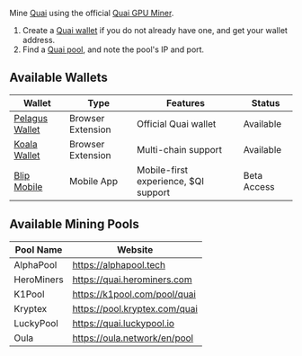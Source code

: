 Mine [Quai](https://docs.qu.ai/learn/introduction) using the official [Quai GPU Miner](https://github.com/dominant-strategies/quai-gpu-miner).

1. Create a [Quai wallet](https://docs.qu.ai/learn/use-quai#get-a-quai-wallet) if you do not already have one, and get your wallet address.
2. Find a [Quai pool](https://docs.qu.ai/guides/miner/pools-software), and note the pool's IP and port.

## Available Wallets

| Wallet                                      | Type              | Features                             | Status      |
| ------------------------------------------- | ----------------- | ------------------------------------ | ----------- |
| [Pelagus Wallet](https://pelaguswallet.io/) | Browser Extension | Official Quai wallet                 | Available   |
| [Koala Wallet](https://koalawallet.io/)     | Browser Extension | Multi-chain support                  | Available   |
| [Blip Mobile](https://blippay.me/)          | Mobile App        | Mobile-first experience, $QI support | Beta Access |

## Available Mining Pools

| Pool Name  | Website                       |
| ---------- | ----------------------------- |
| AlphaPool  | https://alphapool.tech        |
| HeroMiners | https://quai.herominers.com   |
| K1Pool     | https://k1pool.com/pool/quai  |
| Kryptex    | https://pool.kryptex.com/quai |
| LuckyPool  | https://quai.luckypool.io     |
| Oula       | https://oula.network/en/pool  |
